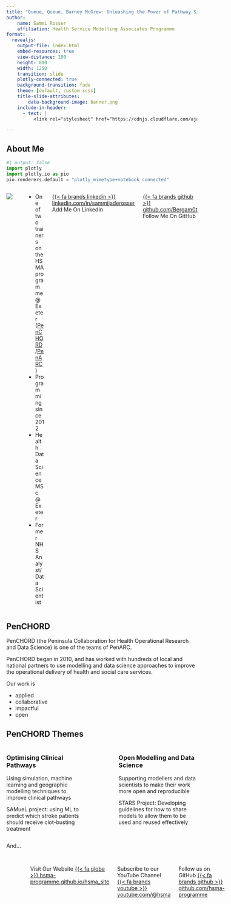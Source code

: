```yaml
---
title: "Queue, Queue, Barney McGrew: Unleashing the Power of Pathway Simulation"
author:
    name: Sammi Rosser
    affiliation: Health Service Modelling Associates Programme
format:
  revealjs:
    output-file: index.html
    embed-resources: true
    view-distance: 100
    height: 800
    width: 1250
    transition: slide
    plotly-connected: true
    background-transition: fade
    theme: [default, custom.scss]
    title-slide-attributes:
        data-background-image: banner.png
    include-in-header:
      - text: |
          <link rel="stylesheet" href="https://cdnjs.cloudflare.com/ajax/libs/font-awesome/6.4.0/css/all.min.css"><link href='https://fonts.googleapis.com/css?family=Lexend' rel='stylesheet'>

---
```


## About Me

```python
#| output: false
import plotly
import plotly.io as pio
pio.renderers.default = "plotly_mimetype+notebook_connected"
```

:::: {.columns}

::: {.column width="40%"}
![](resources/profile.jpg){fig-alt="A picture of a woman riding a yellow mountain bike in the woods. The woman is wearing a white full-face helmet, a red and black cycling jersey with the letters 'TLD' on, and red and yellow leopard-print shorts, along with shin and elbow protection. There are large trees in the background, tape indicating the cycling course, and roots and rocks on the ground. The woman looks like she is concentrating."}
:::

::: {.column width="60%"}
- One of two trainers on the HSMA programme @ Exeter ([PenCHORD](https://arc-swp.nihr.ac.uk/research-and-implementation/research-teams/penchord/)/[PenARC](https://arc-swp.nihr.ac.uk/))
- Programming since 2012
- Health Data Science MSc @ Exeter
- Former NHS Analyst/Data Scientist
:::

[{{< fa brands linkedin >}} linkedin.com/in/sammijaderosser](https://www.linkedin.com/in/sammijaderosser/) Add Me On LinkedIn

[{{< fa brands github >}} github.com/Bergam0t](https://github.com/Bergam0t) Follow Me On GitHub

::::

## PenCHORD

PenCHORD (the Peninsula Collaboration for Health Operational Research and Data Science) is one of the teams of PenARC.

PenCHORD began in 2010, and has worked with hundreds of local and national partners to use modelling and data science approaches to improve the operational delivery of health and social care services.

Our work is

- applied
- collaborative
- impactful
- open

## PenCHORD Themes

::::{.columns}

:::{.column width=45%}

### Optimising Clinical Pathways

Using simulation, machine learning and geographic modelling techniques to improve clinical pathways

SAMueL project: using ML to predict which stroke patients should receive clot-busting treatment

:::

:::{.column width=10%}

:::


:::{.column width=45%}

### Open Modelling and Data Science

Supporting modellers and data scientists to make their work more open and reproducible

STARS Project: Developing guidelines for how to share models to allow them to be used and reused effectively

:::


::::

And...

## {#about-hsma data-menu-title="About HSMA"}

:::: {.columns}

::: {.column width="35%"}
![](resources/hsma_logo.png){fig-alt="A red logo of a computer monitor and horizontal computer tower underneath it, encased in a circle. Underneath the logo is the acronym 'HSMA' in bold white lettering. Beneath this is the phrase 'Find the Future in You'"}

![](resources/nihr_logo.png){fig-alt="A white and orange logo saying 'NIHR - Applied Research Collaboration South West Peninsula'"}

:::

::: {.column width="5%"}
:::

::: {.column width="60%" }

The Health Service Modelling Associates is a 15 month data science and operational research training and mentoring programme.
</br></br>
Supported by the NIHR PenARC and the NHS Digital Academy, the full programme is provided **free of charge** to people working in health, social care and policing and is accredited by AphA.
</br></br>
:::

Visit Our Website [{{< fa globe >}} hsma-programme.github.io/hsma_site](https://hsma-programme.github.io/hsma_site)

Subscribe to our YouTube Channel [{{< fa brands youtube >}} youtube.com/@hsma](https://www.youtube.com/@hsma)

Follow us on GitHub [{{< fa brands github >}} github.com/hsma-programme](https://github.com/hsma-programme)


::::

## HSMA Details

The full HSMA experience is a live, 15-month programme with two distinct phases.

:::{.callout-note appearance="minimal"}

### PHASE 1 - 6 month training phase

Participants learn the Python programming language, before progressing through simulation modelling, mapping, machine learning, natural language processing, website development, reproducible reporting, forecasting, and more.

Participants are released from their usual role for one day a week, joining the HSMA trainers online for **live lectures and group work**.

:::

```{=html}
<br/>
```

:::{.callout-note appearance="minimal"}

### PHASE 2 - 9 month project phase
Participants are supported to produce a project using the new skills they have learned, applying operational research and data science techniques to a real problem within their organisation.

Participants are expected to spend **at least one day a week working on their project** during this phase.

:::

## HSMA Alumni and Projects

Our HSMA Community has now grown to **several hundred people** across 6 cohorts.

You probably have HSMA alumni in your organisation who can do amazing things if asked the right questions!

You can find out more about the HSMA Programme, the projects we have supported previously and our our current projects, [{{< fa globe >}} on the HSMA website](https://hsma-programme.github.io/hsma_site/)


## Today's Workshop

In today’s workshop, we’re running an interactive taster session of HSMA training content drawn from the Discrete Event Simulation (DES) module of our training programme.

Before we start, let's find out a little bit about you...

```{=html}
</br></br>
```

:::{.fragment .fade-in-then-out}
Raise your hand if you've heard of discrete event simulation before
:::

:::{.fragment .fade-in-then-out}
Raise your hand if you are in an analyst, data scientist or data engineer-type role
:::

:::{.fragment .fade-in-then-out}
Raise your hand if you know some Python or R
:::


# Pathways

## Pathway Simulation: Why?

:::: {.columns}

:::{.column width="40%"}

![](resources/long_hospital_queue.jpeg){height=400px fig-alt="A stylised image showing very long queues outside of a hospital building"}

:::

:::{.column width="60%"}

Your emergency department is struggling.

You could try a range of different things...

::: {.incremental}
- increase the number of staff available to register, triage or treat
- increase the number of rooms or beds
- increase the rate at which tests can be processed

:::

:::

::::

:::{.incremental}
- add a new step in the process with a different kind of practitioner
- completely redesign the pathway
:::

:::{.fragment .center}
**Which of these is the right answer?**
:::

## Queue, Queue, Barney McGrew

Healthcare tends to be **full** of queueing problems like this one.

::: {.incremental}
- People attending a walk-in clinic or emergency department
- People calling a telephone-based service like 111 or a mental health crisis line
- People on a cancer diagnosis and treatment pathway
- People waiting to be assessed for ADHD and Autism, or on the waiting list for a gender clinic
- People waiting for a series of treatment with a mental health practitioner
    - might have one, several or many appointments
:::

## Pathway Parts

::::{.columns}

:::{.column width=50%}

Healthcare systems are full of **resources**

::: {.incremental}
- People 👩🏻‍⚕️ 👩🏿‍⚕️ 👨🏽‍⚕️ 👨🏽‍⚕️ 👩🏾‍⚕️
- Equipment 🔬🩺
- Rooms & cubicles 🏥
- Beds 🛌🏻 🛌🏽 🛌🏿 🛌🏻 🛌🏼 🛌🏽 🛌🏿
- Treatments 💉 🩹 💊
- Vehicles 🚑 🚁 🚗
:::

:::

:::{.column width=50%}

::: {.fragment}

These **resources** experience demand from **entities**.

These entities might be

:::

::: {.incremental}
- People (in person) 🤒 🤢 🤧
- People (on the phone) ☎️
- Test Requests 🩻 🧪
:::

:::

::::

## Pathways and Queues


::::{.columns}

:::{.column width=23%}
As these entities move through a pathway - a series of steps where these resources are used - queues can build up where there isn't enough resource.
:::

:::{.column width=7%}
:::

:::{.column width=70%}
![](assets/2024-11-18-10-12-15.png){fig-alt="A pathway showing several steps, starting with 'sign in with receptionist'. One person is signing in; one receptionist is in use and the other is available. A queue of 7 people is then waiting to be triaged. One person is being triaged bby the single available triage nurse. The pathway then splits; one person is seeing a nurse for treatment while two further nurses are available. There is no queue for this step. However, 8 people are waiting to be treated by the single available doctor, who is currently treating someone. People can then either be discharged, receive additional treatment from a nurse or doctor, or may require additional tests. One person is waiting for tests; one person is dealing with the tests while the other is idle. After these tests, people may be discharged, or may need to see a doctor or nurse again."}
:::

::::

## Queue What?

```{=html}
<br/>
```

And these pathways are often very **complicated**!

There are lots of moving parts, and lots of variation.

```{=html}
<br/>
```

:::: {.columns}

::: {.column width="30%" .fragment}
**Variation in when, and how frequently, people arrive**
:::

::: {.column width="5%" }

:::

::: {.column width="30%" .fragment}
**Variation in how long an activity in the pathway takes**
:::

::: {.column width="5%" }

:::

::: {.column width="30%" .fragment}
**Variation in the pathways people take within a single system**
:::


::::


## The Problem with Pathways

Making changes to pathways can be

- costly
- slow
- unsafe!

:::{.fragment}
And even if you do fix the original problem you were trying to solve, there's a risk of knock-on effects elsewhere in the pathway that you didn't foresee.
:::

## The *Future* Problems with Pathways

And even if you avoid that....

A system that is coping now might *not* cope

:::{.incremental}
- all the time
- if demand increases
- if resource temporarily decreases
:::


## It's All a Simulation

On HSMA, we teach a couple of different **computer simulation** techniques.

:::: {.columns}

::: {.column width="27%" .fragment}

### System Dynamics

High-level technique that's often suited to uncovering fundamental issues with pathway or wider healthcare system design

:::

::: {.column width="5%" .fragment}

```{=html}
<div style="border-left:3px solid #fff;height:600px"></div>
```

:::


::: {.column width="30%" .fragment}

### Agent-Based Simulation (ABS)

Individual-level modelling that is particularly interested in the impact of individuals' decisions and interactions

:::


::: {.column width='5%' .fragment}

```{=html}
<div style="border-left:3px solid #fff;height:600px">
</div>
```

:::



::: {.column width="33%" .fragment}

### Discrete Event Simulation (DES)

Modelling focussing on the flow of entities through a pathway and use of resources, allowing detailed investigation of capacity, queues and waits

:::

::::



## It's Our DEStiny

::::{.columns}

:::{.column width=25%}
</br></br>
What we generally want to tackle our **pathway** problems in healthcare is **Discrete Event Simulation (DES)**<br/>

:::


:::{.column width=5%}
```{=html}
<div style="border-left:3px solid #fff;height:700px"></div>
```
:::

:::{.column width=70%}

::: {.center}

In a DES...
:::

![](assets/2024-11-18-09-41-27.png){fig-alt="The top row of this diagram says 'entities' and shows stylised 'emoji' representations of 5 ill people. The next row of the diagram says 'flow through a pathway' and shows a branching diagram of a healthcare pathway with the steps 'arrive', 'sign in with receptionist', 'triaged', 'see nurse', 'see doctor', 'additional tests', 'discharge'. Some steps are optional or may be repeated more than once - the specifics are not important as it is just an indication of what is meant by 'pathway' in this context. The final row says 'using resources along the way' and shows four doctors and three beds as an indication of what resources are in these context."}
:::

::::

## DES to the Rescue

DES is so powerful because it gives us an in-silico (computer-based) reproduction of our pathway to play around with.
<br/><br/>
We can make any change we want<br/>*(e.g. more resources, higher demand, new pathway design)*<br/>**safely and for free** and see what impact it has on any metric we care to measure:

- how long people wait at each step of the pathway
- people meeting targets (e.g. 4 hour wait)
- how much of the time the resources are utilised for
```{=html}
<br/><br/>
```
And so on!

## Variation

We'll explore this more in the interactive part of the workshop, but for now it's just worth mentioning that DES is also really good at dealing with **variation**.

Instead of just planning on **averages** - like the average length of stay, or the average number of people who are referred each month, we can take into account the real-world variation seen, and play out many different possible futures...


## A Note About Modelling

Your DES won't be a perfect one-to-one reproduction of the pathway you are modelling.

We have to make certain assumptions and simplifications, and we can't capture every complexity.


::::{.columns}


:::{.column width=45%}


However...

<br/><br/>


> All models are wrong, but some are useful

• George E. P. Box

:::


:::{.column width=10%}

:::


:::{.column width=45%}

![](assets/box_pixel.jpeg){height=450px fig-alt="A stylised colour illustration of an older man - intended to resemble the statistician George E P Box - sitting at a desk. The man has large round glasses, a large grey pointed moustache and grey hair. He is wearing a brown suit and waistcoat with a blue patterned tie. On the wall behind him are books, and on the table is a calculator, books and a clipboard. There are also graphs and charts on the wall and on a computer monitor on the desk."}

:::


::::

# Example DES Projects

## DES is popular!

- On the HSMA programme, we've had over 35 projects using DES in some capacity
<br/><br/>
- A third of the registered projects this year use DES
(as opposed to machine learning, ABS, system dynamics, natural language processing, geographical modelling)
<br/><br/>
- It's also frequently used in the [PenCHORD](https://arc-swp.nihr.ac.uk/research-and-implementation/research-teams/penchord/) team

## Example 1: Bladder Cancer Pathway

In this [PenCHORD](https://arc-swp.nihr.ac.uk/research-and-implementation/research-teams/penchord/) project, a DES model of the bladder cancer pathway at Royal Cornwall Hospitals Trust (RCHT) exposed two key system bottlenecks.

- A delay between patients being referred and receiving their surgery
- A delay waiting for the nurse specialist to contact the patient to discuss their diagnosis and treatment options

The model was used to support an on-the-spot rewrite of the pathway, resulting in multi-week reductions to waiting times.
<br/><br/>
[{{< fa globe >}} Find Out More](https://arc-swp.nihr.ac.uk/research/projects/penchord-streamlining-the-bladder-cancer-pathway-at-rcht/)


## Example 2: Vaccination Clinic

This [HSMA](https://hsma-programme.github.io/hsma_site/) project looked at the design of a COVID-19 vaccination clinic in North Devon, exploring

- queue lengths
- car park capacity
- times for each step of the vaccination process

The model identified potential issues with the original proposed plans, and was used to refine the plans to enable a safe but efficient delivery of the vaccination programme.
<br/><br/>
[{{< fa globe >}} Find Out More](https://hsma-programme.github.io/hsma_site/previous_projects/hsma_3/h3_generic_vaccination/)

## Example 3: Emergency Department Model

This [HSMA](https://hsma-programme.github.io/hsma_site/) project looked at ways to improve Urgent Treatment Care (UTC) performance. The team wanted to know

- What further staff and resources would be required for any variations in patient attendance
- How changes in the patient pathway would reduce bottlenecks</br> (e.g what would be the impact of front-loading diagnostics?)

The model identified a need for additional rooms and the ED was redesigned as a result.
<br/><br/>
[{{< fa globe >}} Find Out More](https://hsma-programme.github.io/hsma_site/previous_projects/hsma_3/h3_generic_vaccination/)


## Example 4: Children's Neurodiversity Assessment Pathway

This [HSMA](https://hsma-programme.github.io/hsma_site/) project created a model of a paediatric neurodevelopmental (ADHD + autism) pathway. Waits had increased to a 2 years on average.

The team wanted to understand

- where current bottlenecks in the process were
- what level of staffing would be needed to clear the existing backlog and maintain a steady state

The model showed that recruiting an extra lead clinician would not address the bottleneck - but an additional second assessor would.

[{{< fa globe >}} Find Out More](https://hsma-programme.github.io/hsma_site/previous_projects/hsma_4/h4_des_adhd_autism_pathway/)


## Other Projects

You can find details about all of our previous and current Discrete Event Simulation projects [{{< fa globe >}} on the HSMA website](https://hsma-programme.github.io/hsma_site/previous_projects/projects_by_methods.html#discrete-event-simulation)

![](assets/cfN8dkSYNB.gif){fig-alt="An animation of someone navigating through a page of projects on the HSMA website. They scroll down to a project on simulation and click on 'details' to receive more information and find a video on the project."}

## Discussion: Opportunities for DES in your Organisations

In your groups, we're going to spend a few minutes discussing opportunities you can see for DES in your organisation.

- Do you have pathways you can see this being applied to?
- Do you know of any simulation models that have already been done or are currently being worked on in your organisation?

We'll then ask you to share some of this with the rest of the group.

# Understanding Simulation Models

For the rest of the session, we're going to play around with an interactive tool to help you build up your understanding of simulation models.

We're going to work with a simple clinic model, gradually adding features.

## Our Goal

First, patients (our <span style="color:cyan;">**entities**)</span> arrive.

They go to a <span style="color:red;">*triage cubicle*</span> and are <span style="color:yellow;">**triaged**</span> into one of two pathways.

```{=html}
<br/>
```

::::{.columns}

:::{.column width=45%}

### 1. Trauma

- Patients are <span style="color:yellow;">**stabilised**</span> in a <span style="color:red;">*trauma bay*</span>
- *All* truma patients are <span style="color:yellow;">**treated**</span> in a <span style="color:red;">*trauma treatment cubicle*</span>

:::

:::{.column width=45%}

### 2. Non-Trauma

- Patients are <span style="color:yellow;">**registered**</span> in a <span style="color:red;">*registration cubicle*</span>
- Patients are <span style="color:yellow;">**examined**</span> in an <span style="color:red;">*examination room*</span>
- *Some* non-trauma patients are <span style="color:yellow;">**treated**</span> in a <span style="color:red;">*treatment cubicle*</span>

:::

::::

Patients then leave the emergency department.

## Our Goal: Diagram

We can think of our pathway like this.

![](assets/2024-11-25-14-51-19.png)

# DES Step 1: Arrivals

## Where are all the people?

Our simulation first needs some people in it!

We will tell our code to start generating people to place in the simulation - but how are we going to control the rate at which they arrive?

## Variation

That randomness and variation in our healthcare systems that we mentioned before? DES can cope really well with that!

::::{.columns}

:::{.column width=40%}

Let's imagine that people turn up to our system, on average, every 10 minutes.

However, sometimes no-one turns up for half an hour, and other times 3 people turn up simultaneously.


:::

:::{.column width=60%}


![](assets/2024-11-25-13-04-09.png)


:::

::::

By using **distributions** we can produce random times that mimic real-world patterns.


## Distributions

We sample the gap between arrivals from a distribution.

Where the bar higher, there is a greater chance that the random number picked will be somewhere around that value.

::::{.columns}

:::{.column width=60%}

![](assets/2024-11-19-17-04-14.png)

:::

:::{.column width=40%}
Depending on the real-world pattern we are trying to mimic, our distribution will

- be a different shape
- peak in a different place
:::

::::

## Randomness

Taking it even further, we can harness that variation for making the most of our models.

```{=html}
<br/>
```

:::: {.columns  .fragment}

::: {.column width="45%"}

We can hold the random arrival patterns consistent and **change resource levels or pathway design**

:::

::: {.column width="10%" }

```{=html}
<div style="border-left:3px solid #fff;height:250px"></div>
```

:::

::: {.column width="45%" }

We can hold resources or pathway design consistent and **allow randomness in arrival times**

:::

::::


```{=html}
<br/>
```



:::: {.columns .fragment}

::: {.column width="45%" }

This allows us to be sure the changes we're testing really are responsible for the differences

:::

::: {.column width="10%" }

```{=html}
<div style="border-left:3px solid #fff;height:250px"></div>
```

:::

::: {.column width="45%" }

This allows us to test our system in multiple parallel universes, running it **tens** or even **hundreds** of times!

:::

::::

## Random Seeds

Computers aren’t very good at being random!

So we give it a ‘seed’ to start from.

If our seed is 1, maybe the arrival times sampled from the distribution will be

**5 minutes, 2 minutes, 3 minutes, 6 minutes, 5 minutes**

If our seed is 101, maybe the arrival times will be

**10 minutes, 2 minutes, 5 minutes, 5 minutes, 3 minutes**


## Arrivals Exercise {style="font-size: 70%;"}

1. Try changing the slider with the title 'How many patients should arrive per day on average?'.

    - Look at the graph below it.
        - How does the shape of the distribution change?
        - What does this mean for the time between arrivals?

```{=html}
<br/><br/>
```

2. Change the average number of patients back to the default (80) and click on 'Run simulation'.

    - Look at the charts that show the variation in patient arrivals per simulation run.
    - Look at the chart of cumulative arrivals. By 6am, what was the highest and lowest number of arrivals in different simulation runs?

```{=html}
<br/><br/>
```

3. Try changing the random number the computer uses without changing anything else, then run the simulation again.
    - What happens to the number of patients?
    - Do the bar charts and histograms look different?


## Answers - Q1

Try changing the slider with the title 'How many patients should arrive per day on average?'.
Look at the graph below it.

How does the shape of the distribution change? What does this mean for the time between arrivals?

![](assets/2024-11-25-14-58-24.png)

## Answers - Q2

Change the average number of patients back to the default (80) and click on 'Run simulation'.

Look at the charts that show the variation in patient arrivals per simulation run.

![](assets/2024-11-25-14-58-52.png)

## Answers - Q2

Change the average number of patients back to the default (80) and click on 'Run simulation'.

Look at the charts that show the variation in patient arrivals per simulation run.

![](assets/2024-11-25-14-59-23.png)

## Answers - Q2

By 6am, roughly how many patients have arrived in different simulation runs?

![](assets/2024-11-25-15-01-04.png)

## Answers - Q3

Try changing the random number the computer uses without changing anything else. What happens to the number of patients? Do the bar charts and histograms look different?

![](assets/2024-11-25-15-01-36.png)

# DES Step 2: A Simple Pathway

## Using a Simple Resource

Now we have arrivals, we don’t need much more to make our first full model!

The next thing we need is a resource. 👩🏼‍⚕️

Our entities (🤒🤧🤕🤢) will arrive and hog the resource (👩🏼‍⚕️) for a certain amount of time.

![](assets/2024-11-25-15-02-28.png)

Like the inter-arrival times, we don’t just use a set time for the consultation - we sample from a distribution.


## Metrics Relating to Resources

We can start measuring some more results from our system now:

```{=html}
<br/><br/>
```

**The utilisation of our resource**

(the % of the time that it is in use)

```{=html}
<br/><br/>
```

**The average waits for a resource**

(the number of minutes that pass waiting for someone to reach the front of the queue and be assigned to a resource)

```{=html}
<br/><br/>
```

**The % of patients who meet a target waiting time**

(how many patients wait less than the target time to get to the front of that queue)



## Resource Exercise  {style="font-size: 70%;"}

1. Try changing the sliders for consultation time and variation in consultation time.
    - What happens to the graph below the sliders?


2. Put the consultation times back to the default (50 minutes length on average, 10 minutes of variation).

    - Run the model and take a look at the animated flow of patients through the system.
    - What do you notice about
        - the number of nurses in use?
        - the size of the queue for treatment at different times?

3. What happens when you play around with the number of nurses we have available?

    - Look at the queues, but look at the resource utilisation too. The resource utilisation tells us how much of the time each nurse is busy rather than waiting for a patient to turn up.
    - Can you find a middle ground where the nurse is being used a good amount without the queues building up?

## Answers - Q1

Try changing the sliders for consultation time and variation in consultation time.

What happens to the graph by the sliders?

![](assets/2024-11-25-15-05-05.png)

## Answers - Q2

Put the consultation times back to the default (50 minutes length on average, 10 minutes of variation).

- Run the model and take a look at the animated flow of patients through the system.
- What do you notice about
    - the number of nurses in use?
    - the size of the queue for treatment at different times?

![](assets/chrome_2sMKk8ZpwQ.gif)

## Answers - Q3

What happens when you play around with the number of nurses we have available?
    - Look at the queues, but look at the resource utilisation too. The resource utilisation tells us how much of the time each nurse is busy rather than waiting for a patient to turn up.
    - Can you find a middle ground where the nurse is being used a good amount without the queues building up?

![](assets/2024-11-25-15-06-28.png)


## Answers - Q3

What happens when you play around with the number of nurses we have available?
    - Look at the queues, but look at the resource utilisation too. The resource utilisation tells us how much of the time each nurse is busy rather than waiting for a patient to turn up.
    - Can you find a middle ground where the nurse is being used a good amount without the queues building up?

![](assets/2024-11-25-15-07-05.png)

## Answers - Q3

What happens when you play around with the number of nurses we have available?
    - Look at the queues, but look at the resource utilisation too. The resource utilisation tells us how much of the time each nurse is busy rather than waiting for a patient to turn up.
    - Can you find a middle ground where the nurse is being used a good amount without the queues building up?

*How does this vary across runs?*

![](assets/2024-11-25-15-07-27.png)

# DES Step 3: Branching Pathways

## Adding Complexity

Now, most systems are a bit more complex.

Our entities (🤒🤧🤕🤢) might not all follow the same path.

For example, some might be ill enough to need treatment by a more specialised nurse:

![](assets/2024-11-25-15-07-53.png)

But others can just have some advice and be sent on their way by the first nurse, like before:

![](assets/2024-11-25-15-08-09.png)

## The Revised System

Our revised system looks a bit more like this.

![](assets/2024-11-25-15-08-33.png)

## Dealing with Branches

Like every other step, we use a distribution!

However, this time it’s a bit like flipping a coin.

If we have a 50% probability of a client needing treatment (🏥), it’s like flipping a fair coin.

The other 50% will go home (🏠)

🏥 🏥 🏠 🏥 🏠 🏠 🏥 🏠 🏠 🏥

If we make it a 70% probability, it’s like flipping a weighted coin...

🏥 🏥 🏠 🏠 🏠 🏠 🏥 🏠 🏠 🏠

## Variation in Branches

But like flipping a coin, our outcome won’t be exactly the same every time!

🏥 🏥 🏠 🏠 🏠 🏠 🏥 🏠 🏠 🏠

🏥 🏥 🏥 🏠 🏠 🏠 🏥 🏠 🏠 🏠

🏥 🏥 🏠 🏠 🏠 🏠 🏥 🏠 🏠 🏥

Or in rare cases, maybe even

🏠 🏠 🏠 🏠 🏠 🏠 🏠 🏠 🏠 🏥

## Effect on Simulation

So what does this mean for our simulation?

:::{.fragment}

![](assets/2024-11-25-15-09-29.png)

:::

## Variation in Variation

It’s worth noting that while it can vary quite a lot on a single day, over a longer model run, it will average out to be closer to the value we specified - though still not exact.

![](assets/2024-11-25-15-09-56.png)

# Doing your Own DES Projects

Before we go on to our final exercise, let's discuss how you could start modelling your own pathways.

## Drag & Drop

There are various paid, closed-source drag-and-drop software tools for doing DES - but they are often prohibitively expensive.

Using these tools can make it hard to share your models with others.

However, If you don't code, there is the free and open source (FOSS) tool [JaamSim](https://jaamsim.com/).

![](assets/2024-11-18-10-15-22.png){fig-alt="A screenshot showing the homepage of the website for the JaamSim software. It contains a link to download the software for free, as well as a video showing the use of the software and some key information about the features of the software."}

## DES in Code

The most flexible and powerful way to build your simulations is using code.

::::{.columns}

:::{.column width=60%}

![](resources/simmer-hex-01.svg){height=500px fig-alt="The logo for the simmer R package. It is a yellow hexagon with a darker yellow border, with the word 'simmer' at the bottom and a simple black mug containing a spoon and three white dots."}

:::


:::{.column width=40%}

<br/><br/>

R has the [simmer](https://r-simmer.org/) package.

:::

::::

In Python, there are a range of packages for DES.

::::{.columns}

:::{.column width=40%}

![](assets/2024-11-18-10-17-01.png){fig-alt="The logo for the simpy package. It is the text 'SimPy' in green and grey, with the top of the S stylised as the head of a snake and the bottom as a cog."}

:::

:::{.column width=60%}

HSMA has used and taught [simpy](https://simpy.readthedocs.io/en/latest/) for several years. It's mature, stable, reliable and flexible.

:::

::::


## HSMA Training on DES {.smaller}

The DES lectures and activities from this year's HSMA can be found on our website.

[{{< fa globe >}} Module Link](https://hsma-programme.github.io/hsma_site/hsma_content/modules/current_module_details/2_des.html)


:::: {.columns}

::: {.column width="30%"}

### Intro to DES

• What DES is and where it may be useful

• The key terminology associated with DES e.g. resources, entities, sinks

• How to simplify a real-world pathway modelling problem into a conceptual model

:::


::: {.column width="5%"}

:::


::: {.column width="30%"}

### SimPy for DES

• The features of the SimPy package

• How to write simple simulations with SimPy

• Multi-step pathways

• Branching pathways and optional steps

:::

::: {.column width="5%"}

:::

::: {.column width="30%"}

### Advanced Simpy

• Warm-up Periods

• Priority-based Queuing

• Resource Unavailability

• Lognormal Distributions

• Reneging

• Balking

• Jockeying

:::

::::

## The Little Book of DES

:::: {.columns}

::: {.column width="50%"}

![](resources/des_cover_image.jpeg){fig-alt="An illustration of a woman with brown hair sitting at a desk and working on a computer with a globe on the screen. In the background is a futuristic scene showing a modern cityscape and the curvature of the earth, as though she is on a space station."}

[{{< fa globe>}} &nbsp; Click here to view the eBook](https://hsma-programme.github.io/hsma6_des_book/)

:::

::: {.column width="50%"}

We have also put together a **free eBook** that serves as a handy reference to doing DES with SimPy.

It's packed with code snippets you can use and modify, and it goes beyond the lecture content.

:::

::::


## HSMA Training on Web App Interfaces for DES {.smaller}

While creating these models and running a range of parameters yourself can be really powerful, getting the models into the hands of stakeholders can really enhance their adoption.
<br/><br/>
Frameworks like [Streamlit](https://streamlit.io/) can help you to quickly create interactive web app front-ends for your app.

:::: {.columns}

::: {.column width="50%"}

![](resources/streamlit_cover_image.jpeg){fig-alt="A book cover, showing a robot surfing on a wave made of numbers"}

:::

::: {.column width="50%"}

This free HSMA eBook walks you through a range of Streamlit concepts.
<br/><br/>
It then goes on to providing a walk-through of how to create a simple front-end for any DES.

:::

::::

[{{< fa globe>}} &nbsp; Click here to view the eBook](https://bergam0t.github.io/streamlit_book/)

## Simulation Library

On HSMA, we're trying to collate and visualising models from across healthcare systems.

At present, there is

- A simple emergency department
- An orthopaedic surgery unit
- A simple community-based service with a single appointment
- A complex community-based service with varying numbers of appointments and a per-clinician caseload

More will be added in the coming months.

[{{< fa globe>}} &nbsp; Click here to try them out](https://simpy-visualisation.streamlit.app/)

[{{< fa brands github>}} &nbsp; Click here for the code repository](https://github.com/hsma-programme/simpy_visualisation/tree/main/examples)

```{=html}
<br/>
```

:::{.callout-warning appearance="minimal"}
This is an early-stage piece of work!
:::

# DES Step 4: Optimising a Complex Pathway

Now we know how every part of the full model works - so let’s put it all together.

We’ve also added in a tweak here - arrivals now don’t occur at a consistent rate throughout the day.

It’s quieter sometimes and busier at other times, like a real centre!

## The final problem

Due to building work taking place, our hospital will temporarily need to close several bays.

It will be possible to have a maximum of 20 bays/cubicles/rooms in total across the whole system.

**What is the best configuration we can find to keep the average wait times as low as possible?**

:::{.callout-note}
We'll use the default probabilities for trauma/non-trauma patients (0.3) and treatment of non-trauma patients (0.7)
:::


# End of Simulation

## Summary

- DES is an amazing option for tackling your pathway problems
<br/><br/>
- You can create these yourself, or reach out to HSMAs within your organisation or other organisations to create them for you
<br/><br/>
- Code gives maximum flexibility, allowing us to automate problems like our final one so that the computer would find the best solution
